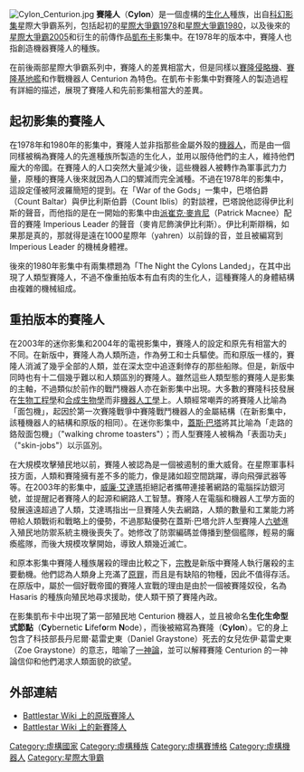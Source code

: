 {{noteTA
|G1=Show
|1=zh-hans:太空堡垒卡拉狄加; zh-hant:星際大爭霸;
}}
{{unreferenced|time=2010-01-16T16:04:55+00:00}}
[[File:Cylon_Centurion.jpg|thumb]]
'''賽隆人'''（'''Cylon'''）是一個虛構的[[生化人|生化人]]種族，出自[[科幻|科幻]][[影集|影集]]星際大爭霸系列，包括起初的[[星際大爭霸_(1978年電視劇)|星際大爭霸1978]]和[[星際大爭霸1980|星際大爭霸1980]]，以及後來的[[星際大爭霸2005|星際大爭霸2005]]和衍生的前傳作品[[凱布卡_(電視影集)|凱布卡]]影集中。在1978年的版本中，賽隆人也指創造機器賽隆人的種族。

在前後兩部星際大爭霸系列中，賽隆人的差異相當大，但是同樣以[[賽隆侵略機|賽隆侵略機]]、[[賽隆基地艦|賽隆基地艦]]和作戰機器人 Centurion 為特色。在凱布卡影集中對賽隆人的製造過程有詳細的描述，展現了賽隆人和先前影集相當大的差異。

==起初影集的賽隆人==
在1978年和1980年的影集中，賽隆人並非指那些金屬外殼的[[機器人|機器人]]，而是由一個同樣被稱為賽隆人的先進種族所製造的生化人，並用以服侍他們的主人，維持他們龐大的帝國。在賽隆人的人口突然大量減少後，這些機器人被轉作為軍事武力力量，原種的賽隆人後來就因為人口的驟減而完全滅種。不過在1978年的影集中，這設定僅被阿波羅簡短的提到。在「War of the Gods」一集中，巴塔伯爵（Count Baltar）與伊比利斯伯爵（Count Iblis）的對談裡，巴塔說他認得伊比利斯的聲音，而他指的是在一開始的影集中由[[派崔克‧麥肯尼|派崔克‧麥肯尼]]（Patrick Macnee）配音的賽隆 Imperious Leader 的聲音（麥肯尼飾演伊比利斯）。伊比利斯辯稱，如果那是真的，那就得是遠在1000星際年（yahren）以前錄的音，並且被編寫到 Imperious Leader 的機械身體裡。

後來的1980年影集中有兩集標題為「The Night the Cylons Landed」，在其中出現了人類型賽隆人，不過不像重拍版本有血有肉的生化人，這種賽隆人的身體結構由複雜的機械組成。

==重拍版本的賽隆人==
在2003年的迷你影集和2004年的電視影集中，賽隆人的設定和原先有相當大的不同。在新版中，賽隆人為人類所造，作為勞工和士兵驅使。而和原版一樣的，賽隆人消滅了幾乎全部的人類，並在深太空中追逐剩倖存的那些船隊。但是，新版中同時也有十二個幾乎難以和人類區別的賽隆人。雖然這些人類型態的賽隆人是影集的主軸，不過類似於前作的戰鬥機器人亦在新影集中出現。大多數的賽隆科技發展在[[生物工程學|生物工程學]]和[[合成生物學|合成生物學]]而非[[機器人工學|機器人工學]]上。人類經常嘲弄的將賽隆人比喻為「面包機」，起因於第一次賽隆戰爭中賽隆戰鬥機器人的金屬結構（在新影集中，該種機器人的結構和原版的相同）。在迷你影集中，[[蓋斯‧巴塔|蓋斯‧巴塔]]將其比喻為「走路的鉻殼面包機」（"walking chrome toasters"）；而人型賽隆人被稱為「表面功夫」（"skin-jobs"）以示區別。

在大規模攻擊殖民地以前，賽隆人被認為是一個被遏制的重大威脅。在星際軍事科技方面，人類和賽隆擁有差不多的能力，像是諸如超空間跳躍，導向飛彈武器等等。在2003年的影集中，[[威廉‧艾達瑪|威廉‧艾達瑪]]拒絕記者攜帶連接著網路的電腦採訪銀河號，並提醒記者賽隆人的起源和網路人工智慧。賽隆人在電腦和機器人工學方面的發展遠遠超過了人類，艾達瑪指出一旦賽隆人失去網路，人類的數量和工業能力將帶給人類戰術和戰略上的優勢，不過那點優勢在蓋斯‧巴塔允許人型賽隆人[[六號_(星際大爭霸)|六號]]進入殖民地防禦系統主機後喪失了。她修改了防禦編碼並傳播到整個艦隊，輕易的癱瘓艦隊，而後大規模攻擊開始，導致人類幾近滅亡。

和原本影集中賽隆人種族屠殺的理由比較之下，[[宗教|宗教]]是新版中賽隆人執行屠殺的主要動機。他們認為人類身上充滿了[[原罪|原罪]]，而且是有缺陷的物種，因此不值得存活。在原版中，屬於一個好戰帝國的賽隆人宣戰的理由是由於一個被賽隆奴役，名為 Hasaris 的種族向殖民地尋求援助，使人類干預了賽隆內政。

在影集凱布卡中出現了第一部殖民地 Centurion 機器人，並且被命名'''生化生命型式節點'''（'''Cy'''bernetic '''L'''ifef'''o'''rm '''N'''ode），而後被縮寫為賽隆（'''Cylon'''）。它的身上包含了科技部長丹尼爾‧葛雷史東（Daniel Graystone）死去的女兒佐伊‧葛雷史東（Zoe Graystone）的意志，暗喻了[[一神論|一神論]]，並可以解釋賽隆 Centurion 的一神論信仰和他們渴求人類面貌的欲望。

==外部連結==
{{commonscat|Cylons}}
*[https://web.archive.org/web/20080509081515/http://en.battlestarwiki.org/wiki/Cylons_%28TOS%29 Battlestar Wiki 上的原版賽隆人{{en}}]
*[https://web.archive.org/web/20080504213146/http://en.battlestarwiki.org/wiki/Cylons_%28RDM%29 Battlestar Wiki 上的新賽隆人{{en}}]

{{星際大爭霸}}
{{DEFAULTSORT:Cylon}}
[[Category:虛構國家|Category:虛構國家]]
[[Category:虛構種族|Category:虛構種族]]
[[Category:虛構賽博格|Category:虛構賽博格]]
[[Category:虛構機器人|Category:虛構機器人]]
[[Category:星際大爭霸|Category:星際大爭霸]]